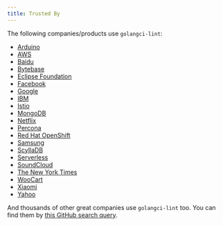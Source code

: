 ```yaml
---
title: Trusted By
---
```


The following companies/products use `golangci-lint`:

- [Arduino](https://github.com/arduino/arduino-cli)
- [AWS](https://github.com/aws/aws-xray-sdk-go)
- [Baidu](https://github.com/baidu/bfe)
- [Bytebase](https://github.com/bytebase/bytebase)
- [Eclipse Foundation](https://github.com/eclipse/che-go-jsonrpc)
- [Facebook](https://github.com/facebookincubator/fbender)
- [Google](https://github.com/GoogleContainerTools/skaffold)
- [IBM](https://github.com/ibm-developer/ibm-cloud-env-golang)
- [Istio](https://github.com/istio/istio)
- [MongoDB](github.com/mongodb/mongodb-atlas-cli/)
- [Netflix](https://github.com/Netflix/titus-executor)
- [Percona](https://github.com/percona/pmm-managed)
- [Red Hat OpenShift](https://github.com/openshift/telemeter)
- [Samsung](https://github.com/samsung-cnct/cluster-api-provider-ssh)
- [ScyllaDB](https://github.com/scylladb/gocqlx)
- [Serverless](https://github.com/serverless/event-gateway)
- [SoundCloud](https://github.com/soundcloud/periskop)
- [The New York Times](https://github.com/NYTimes/encoding-wrapper)
- [WooCart](https://github.com/woocart/gsutil)
- [Xiaomi](https://github.com/XiaoMi/soar)
- [Yahoo](https://github.com/yahoo/yfuzz)

And thousands of other great companies use `golangci-lint` too.
You can find them by [this GitHub search query](https://github.com/search?q=golangci-lint&type=Code).
